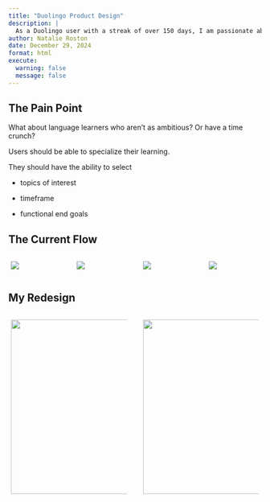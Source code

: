 ```yaml
---
title: "Duolingo Product Design"
description: |
  As a Duolingo user with a streak of over 150 days, I am passionate about the app. However, I had a few ideas for how Duolingo could personalize the experience; namely through use of AI at the setup stage. 
author: Natalie Roston
date: December 29, 2024
format: html
execute:
  warning: false
  message: false
---
```


## The Pain Point

What about language learners who aren’t as ambitious? Or have a time crunch?

Users should be able to specialize their learning.

They should have the ability to select 

-   topics of interest

-   timeframe 

-   functional end goals

## The Current Flow

::: {.columns style="display: flex; flex-wrap: nowrap; justify-content: space-between;"}
::: {.column width="24%" style="padding-right: 1%; padding-left: 1%;"}
![](images/1DB0EE68-DF48-4213-93A7-685A3ACDF262_1_105_c.jpeg)
:::

::: {.column width="24%" style="padding-right: 1%; padding-left: 1%;"}
![](images/487439DC-0E7C-426A-9AAE-4D0BE65D551B_1_105_c.jpeg)
:::

::: {.column width="24%" style="padding-right: 1%; padding-left: 1%;"}
![](images/0CDBA028-ED8F-4210-829F-7E22E83066B0_1_105_c.jpeg)
:::

::: {.column width="24%" style="padding-right: 1%; padding-left: 1%;"}
![](images/27DA8A9E-DA92-4201-83DE-12CBB49F2289_1_105_c.jpeg)
:::
:::

## My Redesign
::: {.columns style="display: flex; flex-wrap: nowrap; justify-content: space-between;"}
::: {.column width="48%" style="padding-right: 1%; padding-left: 1%;"}
![](images/clipboard-4290558612.png){width="347"}
:::

::: {.column width="48%" style="padding-right: 1%; padding-left: 1%;"}
![](images/clipboard-3530143762.png){width="347"}
:::
:::